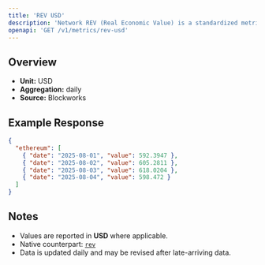 ```yaml
---
title: 'REV USD'
description: 'Network REV (Real Economic Value) is a standardized metric that tracks blockchain value accrual generated by user activity. REV consists of both in-protocol transaction fees and out-of-protocol tips that users pay for transaction execution, so it measures the monetary demand to transact onchain.'
openapi: 'GET /v1/metrics/rev-usd'
---
```


## Overview

- **Unit:** USD
- **Aggregation:** daily
- **Source:** Blockworks



## Example Response

```json
{
  "ethereum": [
    { "date": "2025-08-01", "value": 592.3947 },
    { "date": "2025-08-02", "value": 605.2811 },
    { "date": "2025-08-03", "value": 618.0204 },
    { "date": "2025-08-04", "value": 598.472 }
  ]
}
```

## Notes
- Values are reported in **USD** where applicable.
- Native counterpart: [`rev`](/api-reference/metrics/ethereum/rev)
- Data is updated daily and may be revised after late-arriving data.
